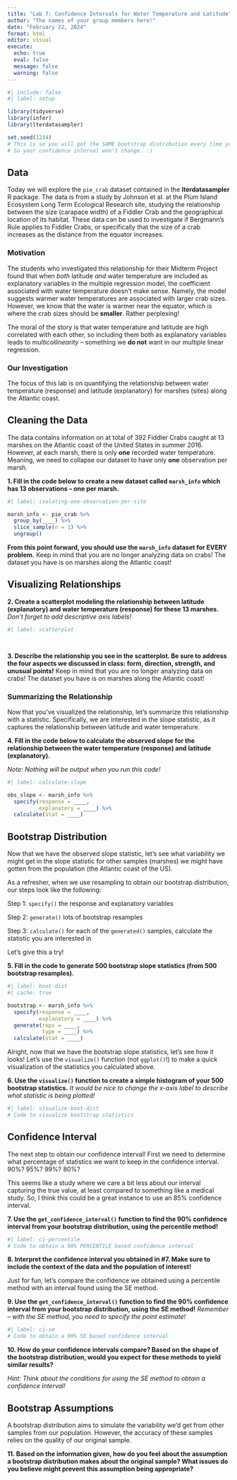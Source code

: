 ```yaml
---
title: "Lab 7: Confidence Intervals for Water Temperature and Latitude"
author: "The names of your group members here!"
date: "February 22, 2024"
format: html
editor: visual
execute: 
  echo: true
  eval: false
  message: false
  warning: false
---
```


```r
#| include: false
#| label: setup

library(tidyverse)
library(infer)
library(lterdatasampler)

set.seed(1234)
# This is so you will get the SAME bootstrap distribution every time you run your code
# So your confidence interval won't change. :) 
```

## Data

Today we will explore the `pie_crab` dataset contained in the **lterdatasampler** R package. The data is from a study by Johnson et al. at the Plum Island Ecosystem Long Term Ecological Research site, studying the relationship between the size (carapace width) of a Fiddler Crab and the geographical location of its habitat. These data can be used to investigate if Bergmann's Rule applies to Fiddler Crabs, or specifically that the size of a crab increases as the distance from the equator increases.

### Motivation

The students who investigated this relationship for their Midterm Project found that when *both* latitude *and* water temperature are included as explanatory variables in the multiple regression model, the coefficient associated with water temperature doesn't make sense. Namely, the model suggests warmer water temperatures are associated with larger crab sizes. However, we know that the water is warmer near the equator, which is where the crab sizes should be **smaller**. Rather perplexing!

The moral of the story is that water temperature and latitude are high correlated with each other, so including them both as explanatory variables leads to *multicollinearity* -- something we **do not** want in our multiple linear regression.

### Our Investigation

The focus of this lab is on quantifying the relationship between water temperature (response) and latitude (explanatory) for marshes (sites) along the Atlantic coast.

## Cleaning the Data

The data contains information on at total of 392 Fiddler Crabs caught at 13 marshes on the Atlantic coast of the United States in summer 2016. However, at each marsh, there is only **one** recorded water temperature. Meaning, we need to collapse our dataset to have only **one** observation per marsh.

**1. Fill in the code below to create a new dataset called `marsh_info` which has 13 observations -- one per marsh.**

```r
#| label: isolating-one-observation-per-site

marsh_info <- pie_crab %>% 
  group_by(____) %>% 
  slice_sample(n = 1) %>% 
  ungroup()
```

**From this point forward, you should use the `marsh_info` dataset for EVERY problem.** Keep in mind that you are no longer analyzing data on crabs! The dataset you have is on marshes along the Atlantic coast!

## Visualizing Relationships

**2. Create a scatterplot modeling the relationship between latitude (explanatory) and water temperature (response) for these 13 marshes.** *Don't forget to add descriptive axis labels!*

```r
#| label: scatterplot

  
```

**3. Describe the relationship you see in the scatterplot. Be sure to address the four aspects we discussed in class: form, direction, strength, and unusual points!** Keep in mind that you are no longer analyzing data on crabs! The dataset you have is on marshes along the Atlantic coast!

### Summarizing the Relationship

Now that you've visualized the relationship, let's summarize this relationship with a statistic. Specifically, we are interested in the slope statistic, as it captures the relationship between latitude and water temperature.

**4. Fill in the code below to calculate the observed slope for the relationship between the water temperature (response) and latitude (explanatory).**

*Note: Nothing will be output when you run this code!*

```r
#| label: calculate-slope

obs_slope <- marsh_info %>% 
  specify(response = ____, 
          explanatory = ____) %>% 
  calculate(stat = ____)
```

## Bootstrap Distribution

Now that we have the observed slope statistic, let's see what variability we might get in the slope statistic for other samples (marshes) we might have gotten from the population (the Atlantic coast of the US).

As a refresher, when we use resampling to obtain our bootstrap distribution, our steps look like the following:

Step 1: `specify()` the response and explanatory variables

Step 2: `generate()` lots of bootstrap resamples

Step 3: `calculate()` for each of the `generated()` samples, calculate the statistic you are interested in

Let's give this a try!

**5. Fill in the code to generate 500 bootstrap slope statistics (from 500 bootstrap resamples).**

```r
#| label: boot-dist
#| cache: true

bootstrap <- marsh_info %>% 
  specify(response = ____, 
          explanatory = ____) %>% 
  generate(reps = ____, 
           type = ____) %>% 
  calculate(stat = ____)
```

Alright, now that we have the bootstrap slope statistics, let's see how it looks! Let's use the `visualize()` function (not `ggplot()`!) to make a quick visualization of the statistics you calculated above.

**6. Use the `visualize()` function to create a simple histogram of your 500 bootstrap statistics.** *It would be nice to change the x-axis label to describe what statistic is being plotted!*

```r
#| label: visualize-boot-dist
# Code to visualize bootstrap statistics

```

## Confidence Interval

The next step to obtain our confidence interval! First we need to determine what percentage of statistics we want to keep in the confidence interval. 90%? 95%? 99%? 80%?

This seems like a study where we care a bit less about our interval capturing the true value, at least compared to something like a medical study. So, I think this could be a great instance to use an 85% confidence interval.

**7. Use the `get_confidence_interval()` function to find the 90% confidence interval from your bootstrap distribution, using the percentile method!**

```r
#| label: ci-percentile
# Code to obtain a 90% PERCENTILE based confidence interval


```

**8. Interpret the confidence interval you obtained in #7. Make sure to include the context of the data and the population of interest!**

Just for fun, let's compare the confidence we obtained using a percentile method with an interval found using the SE method.

**9. Use the `get_confidence_interval()` function to find the 90% confidence interval from your bootstrap distribution, using the SE method!** *Remember -- with the SE method, you need to specify the point estimate!*

```r
#| label: ci-se
# Code to obtain a 90% SE based confidence interval


```

**10. How do your confidence intervals compare? Based on the shape of the bootstrap distribution, would you expect for these methods to yield similar results?**

*Hint: Think about the conditions for using the SE method to obtain a confidence interval!*

## Bootstrap Assumptions

A bootstrap distribution aims to simulate the variability we'd get from other samples from our population. However, the accuracy of these samples relies on the quality of our original sample.

**11. Based on the information given, how do you feel about the assumption a bootstrap distribution makes about the original sample? What issues do you believe might prevent this assumption being appropriate?**
